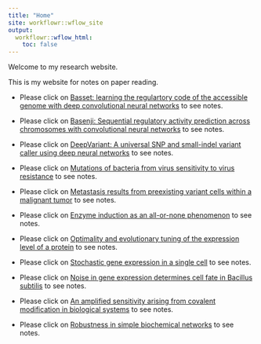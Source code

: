 ```yaml
---
title: "Home"
site: workflowr::wflow_site
output:
  workflowr::wflow_html:
    toc: false
---
```


Welcome to my research website.

This is my website for notes on paper reading. 

* Please click on [Basset: learning the regulartory code of the accessible genome with deep convolutional neural networks](basset.html) to see notes.

* Please click on [Basenji: Sequential regulatory activity prediction across chromosomes with convolutional neural networks](basenji.html) to see notes.

* Please click on [DeepVariant: A universal SNP and small-indel variant caller using deep neural networks](DeepVariant.html) to see notes.

* Please click on [Mutations of bacteria from virus sensitivity to virus resistance](bacteria-mutation.html) to see notes.

* Please click on [Metastasis results from preexisting variant cells within a malignant tumor](metastasis-results.html) to see notes.

* Please click on [Enzyme induction as an all-or-none phenomenon](induction.html) to see notes.

* Please click on [Optimality and evolutionary tuning of the expression level of a protein](optimality.html) to see notes.

* Please click on [Stochastic gene expression in a single cell](stochastic.html) to see notes.

* Please click on [Noise in gene expression determines cell fate in Bacillus subtilis](noise-fate.html) to see notes.

* Please click on [An amplified sensitivity arising from covalent modification in biological systems](ultrasensitivity.html) to see notes.

* Please click on [Robustness in simple biochemical networks](robustness.html) to see notes.
















